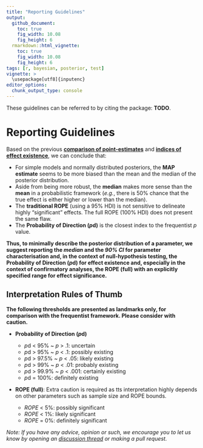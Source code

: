 ```yaml
---
title: "Reporting Guidelines"
output: 
  github_document:
    toc: true
    fig_width: 10.08
    fig_height: 6
  rmarkdown::html_vignette:
    toc: true
    fig_width: 10.08
    fig_height: 6
tags: [r, bayesian, posterior, test]
vignette: >
  \usepackage[utf8]{inputenc}
editor_options: 
  chunk_output_type: console
---
```


These guidelines can be referred to by citing the package: **TODO**.

# Reporting Guidelines

Based on the previous [**comparison of point-estimates**](https://easystats.github.io/bayestestR/articles/2_IndicesEstimationComparison.html) and [**indices of effect existence**](https://easystats.github.io/bayestestR/articles/3_IndicesExistenceComparison.html), we can conclude that:

- For simple models and normally distributed posteriors, the **MAP estimate** seems to be more biased than the mean and the median of the posterior distribution.
- Aside from being more robust, the **median** makes more sense than the **mean** in a probabilistic framework (*e.g.*, there is 50\% chance that the true effect is either higher or lower than the median).
- The **traditional ROPE** (using a 95\% HDI) is not sensitive to delineate highly "significant" effects. The full ROPE (100\% HDI) does not present the same flaw.
- The **Probability of Direction (*p*d)** is the closest index to the frequentist *p* value.

**Thus, to minimally describe the posterior distribution of a parameter, we suggest reporting the *median* and the *90\% CI* for parameter characterisation and, in the context of null-hypothesis testing, the Probability of Direction (*p*d) for effect existence and, especially in the context of confirmatory analyses, the ROPE (full) with an explicitly specified range for effect significance.**

## Interpretation Rules of Thumb

**The following thresholds are presented as landmarks only, for comparison with the frequentist framework. Please consider with caution.**

- **Probability of Direction (*p*d)**

    - *p*d \< 95% ~ *p* \> .1: uncertain
    - *p*d \> 95% ~ *p* \< .1: possibly existing
    - *p*d \> 97.5% ~ *p* \< .05: likely existing
    - *p*d \> 99% ~ *p* \< .01: probably existing
    - *p*d \> 99.9% ~ *p* \< .001: certainly existing
    - *p*d = 100%: definitely existing

- **ROPE (full)**: Extra caution is required as tts interpretation highly depends on other parameters such as sample size and ROPE bounds.

    - *ROPE* \< 5%: possibly significant
    - *ROPE* \< 1%: likely significant
    - *ROPE* = 0%: definitely significant
    
*Note: If you have any advice, opinion or such, we encourage you to let us know by opening an [discussion thread](https://github.com/easystats/bayestestR/issues) or making a pull request.*